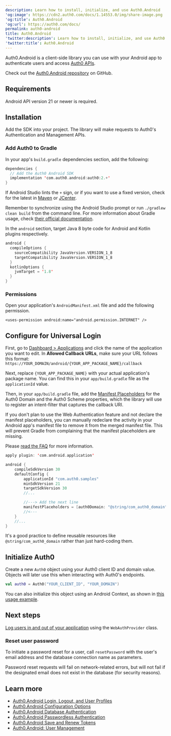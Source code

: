 ```yaml
---
description: Learn how to install, initialize, and use Auth0.Android
'og:image': https://cdn2.auth0.com/docs/1.14553.0/img/share-image.png
'og:title': Auth0.Android
'og:url': https://auth0.com/docs/
permalink: auth0-android
title: Auth0.Android
'twitter:description': Learn how to install, initialize, and use Auth0.Android
'twitter:title': Auth0.Android
---
```

Auth0.Android is a client-side library you can use with your Android app to authenticate users and access [Auth0 APIs](/docs/api).

Check out the [Auth0.Android repository](https://github.com/auth0/Auth0.Android) on GitHub.

## Requirements

Android API version 21 or newer is required.

## Installation

Add the SDK into your project. The library will make requests to Auth0's Authentication and Management APIs.

### Add Auth0 to Gradle

In your app's `build.gradle` dependencies section, add the following:

```kotlin lines
dependencies {
  // Add the Auth0 Android SDK
  implementation 'com.auth0.android:auth0:2.+'
}
```

If Android Studio lints the `+` sign, or if you want to use a fixed version, check for the latest in [Maven](http://search.maven.org/#search%7Cga%7C1%7Ca%3A%22auth0%22%20g%3A%22com.auth0.android%22) or [JCenter](https://bintray.com/auth0/android/auth0).

<Card title="Sync project with Gradle">

Remember to synchronize using the Android Studio prompt or run `./gradlew clean build` from the command line. For more information about Gradle usage, check [their official documentation](https://tools.android.com/tech-docs/new-build-system/user-guide).

</Card>

In the `android` section, target Java 8 byte code for Android and Kotlin plugins respectively.

```kotlin lines
android {
  compileOptions {
    sourceCompatibility JavaVersion.VERSION_1_8
    targetCompatibility JavaVersion.VERSION_1_8
  }
  kotlinOptions {
    jvmTarget = '1.8'
  }
}
```

### Permissions

Open your application's `AndroidManifest.xml` file and add the following permission.

```text lines
<uses-permission android:name="android.permission.INTERNET" />
```

## Configure for Universal Login

First, go to [Dashboard > Applications](https://manage.auth0.com/#/applications) and click the name of the application you want to edit. In **Allowed Callback URLs**, make sure your URL follows this format:
`https://YOUR_DOMAIN/android/{YOUR_APP_PACKAGE_NAME}/callback`

Next, replace `{YOUR_APP_PACKAGE_NAME}` with your actual application's package name. You can find this in your `app/build.gradle` file as the `applicationId` value.

Then, in your `app/build.gradle` file, add the [Manifest Placeholders](https://developer.android.com/studio/build/manifest-build-variables.html) for the Auth0 Domain and the Auth0 Scheme properties, which the library will use to register an intent-filter that captures the callback URI.

<Callout icon="file-lines" color="#0EA5E9" iconType="regular">

If you don't plan to use the Web Authentication feature and not declare the manifest placeholders, you can manually redeclare the activity in your Android app's manifest file to remove it from the merged manifest file. This will prevent Gradle from complaining that the manifest placeholders are missing.

Please [read the FAQ](https://github.com/auth0/Auth0.Android/tree/master#is-the-web-authentication-module-setup-optional) for more information.

</Callout>

```kotlin lines
apply plugin: 'com.android.application'

android {
    compileSdkVersion 30
    defaultConfig {
        applicationId "com.auth0.samples"
        minSdkVersion 21
        targetSdkVersion 30
        //...

        //---> Add the next line
        manifestPlaceholders = [auth0Domain: "@string/com_auth0_domain", auth0Scheme: "https"]
        //<---
    }
    //...
}
```

<Callout icon="file-lines" color="#0EA5E9" iconType="regular">

It's a good practice to define reusable resources like `@string/com_auth0_domain` rather than just hard-coding them.

</Callout>

## Initialize Auth0

Create a new `Auth0` object using your Auth0 <Tooltip tip="Client ID: Identification value given to your registered resource from Auth0." cta="View Glossary" href="/docs/glossary?term=client+ID">client ID</Tooltip> and domain value. Objects will later use this when interacting with Auth0's endpoints.

```kotlin lines
val auth0 = Auth0("YOUR_CLIENT_ID", "YOUR_DOMAIN")
```

You can also initialize this object using an Android Context, as shown in [this usage example](https://github.com/auth0/Auth0.Android/tree/master#usage).

## Next steps

[Log users in and out of your application](/docs/libraries/auth0-android/auth0-android-login-logout-and-user-profiles) using the `WebAuthProvider` class.

### Reset user password

To initiate a password reset for a user, call `resetPassword` with the user's email address and the database connection name as parameters.

Password reset requests will fail on network-related errors, but will not fail if the designated email does not exist in the database (for security reasons).

## Learn more

* [Auth0.Android Login, Logout, and User Profiles](/docs/libraries/auth0-android/auth0-android-login-logout-and-user-profiles)
* [Auth0.Android Configuration Options](/docs/libraries/auth0-android/auth0-android-configuration)
* [Auth0.Android Database Authentication](/docs/auth0-android-database-authentication)
* [Auth0.Android Passwordless Authentication](/docs/auth0-android-passwordless)
* [Auth0.Android Save and Renew Tokens](/docs/auth0-android-save-and-renew-tokens)
* [Auth0.Android: User Management](/docs/auth0-android-user-management)